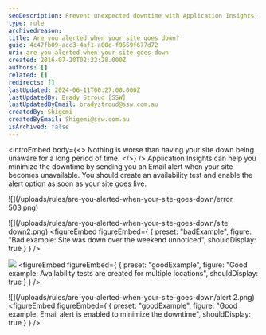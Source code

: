 ```yaml
---
seoDescription: Prevent unexpected downtime with Application Insights, which sends email alerts when your site becomes unavailable.
type: rule
archivedreason:
title: Are you alerted when your site goes down?
guid: 4c47fb09-acc3-4af1-a00e-f9559f677d72
uri: are-you-alerted-when-your-site-goes-down
created: 2016-07-20T02:22:28.000Z
authors: []
related: []
redirects: []
lastUpdated: 2024-06-11T00:27:00.000Z
lastUpdatedBy: Brady Stroud [SSW]
lastUpdatedByEmail: bradystroud@ssw.com.au
createdBy: Shigemi
createdByEmail: Shigemi@ssw.com.au
isArchived: false
---
```


<introEmbed
  body={<>
Nothing is worse than having your site down being unaware for a long period of time.
  </>}
/>
Application Insights can help you minimize the downtime by sending you an Email alert when your site becomes unavailable. You should create an availability test and enable the alert option as soon as your site goes live.

![](/uploads/rules/are-you-alerted-when-your-site-goes-down/error 503.png)

![](/uploads/rules/are-you-alerted-when-your-site-goes-down/site down2.png)
<figureEmbed figureEmbed={ {
  preset: "badExample",
  figure: "Bad example: Site was down over the weekend unnoticed",
  shouldDisplay: true
} } />


![](/uploads/rules/are-you-alerted-when-your-site-goes-down/test.png)
<figureEmbed figureEmbed={ {
  preset: "goodExample",
  figure: "Good example: Availability tests are created for multiple locations",
  shouldDisplay: true
} } />


![](/uploads/rules/are-you-alerted-when-your-site-goes-down/alert 2.png)
<figureEmbed figureEmbed={ {
  preset: "goodExample",
  figure: "Good example: Email alert is enabled to minimize the downtime",
  shouldDisplay: true
} } />
